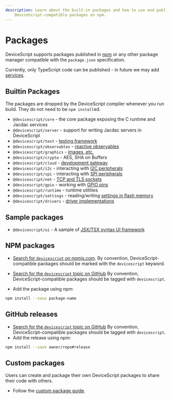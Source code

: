 ```yaml
---
description: Learn about the built-in packages and how to use and publish
    DeviceScript-compatible packages on npm.
---
```


# Packages

DeviceScript supports packages published in [npm](https://www.npmjs.com/) or any other package manager compatible
with the `package.json` specification.

Currently, only TypeScript code can be published - in future we may add [services](/developer/drivers/custom-services).

## Builtin Packages

The packages are dropped by the DeviceScript compiler whenever you run build.
They do not need to be `npm install`ed.

-   `@devicescript/core` - the core package exposing the C runtime and Jacdac services
-   `@devicescript/server` - support for writing Jacdac servers in DeviceScript
-   `@devicescript/test` - [testing framework](/developer/testing)
-   `@devicescript/observables` - [reactive observables](/developer/observables)
-   `@devicescript/graphics` - [images, etc.](/developer/graphics)
-   `@devicescript/crypto` - AES, SHA on Buffers
-   `@devicescript/cloud` - [development gateway](/developer/development-gateway)
-   `@devicescript/i2c` - interacting with [I2C peripherals](/developer/drivers/i2c)
-   `@devicescript/spi` - interacting with [SPI peripherals](/developer/drivers/spi)
-   `@devicescript/net` - [TCP and TLS sockets](/developer/net)
-   `@devicescript/gpio` - working with [GPIO pins](/developer/drivers/digital-io)
-   `@devicescript/runtime` - runtime utilities
-   `@devicescript/settings` - reading/writing [settings in flash memory](/developer/settings)
-   `@devicescript/drivers` - [driver implementations](/developer/drivers)

## Sample packages

-   `@devicescript/ui` - A sample of [JSX/TSX syntax UI framework](/developer/jsx)

## NPM packages

-   [Search for `devicescript` on npmjs.com](https://www.npmjs.com/search?q=devicescript).
    By convention, DeviceScript-compatible packages should be marked with the `devicescript` keyword.

-   [Search for the `devicescript` topic on GitHub](https://github.com/topics/devicescript)
    By convention, DeviceScript-compatible packages should be tagged with `devicescript`.

-   Add the package using npm:

```bash npm2yarn
npm install --save package-name
```

## GitHub releases

-   [Search for the `devicescript` topic on GitHub](https://github.com/topics/devicescript)
    By convention, DeviceScript-compatible packages should be tagged with `devicescript`.
-   Add the release using npm:

```bash npm2yarn
npm install --save owner/repo#release
```

## Custom packages

Users can create and package their own DeviceScript packages to share their code with others.

-   Follow the [custom package guide](/developer/packages/custom).
